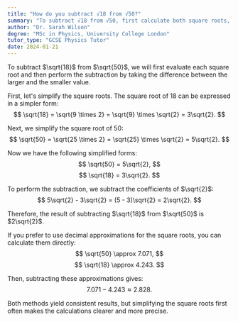 ```yaml
---
title: "How do you subtract √18 from √50?"
summary: "To subtract √18 from √50, first calculate both square roots, then subtract the smaller value (√18) from the larger (√50)."
author: "Dr. Sarah Wilson"
degree: "MSc in Physics, University College London"
tutor_type: "GCSE Physics Tutor"
date: 2024-01-21
---
```


To subtract $\sqrt{18}$ from $\sqrt{50}$, we will first evaluate each square root and then perform the subtraction by taking the difference between the larger and the smaller value.

First, let's simplify the square roots. The square root of $18$ can be expressed in a simpler form:
$$
\sqrt{18} = \sqrt{9 \times 2} = \sqrt{9} \times \sqrt{2} = 3\sqrt{2}.
$$

Next, we simplify the square root of $50$:
$$
\sqrt{50} = \sqrt{25 \times 2} = \sqrt{25} \times \sqrt{2} = 5\sqrt{2}.
$$

Now we have the following simplified forms:
$$
\sqrt{50} = 5\sqrt{2},
$$
$$
\sqrt{18} = 3\sqrt{2}.
$$

To perform the subtraction, we subtract the coefficients of $\sqrt{2}$:
$$
5\sqrt{2} - 3\sqrt{2} = (5 - 3)\sqrt{2} = 2\sqrt{2}.
$$

Therefore, the result of subtracting $\sqrt{18}$ from $\sqrt{50}$ is $2\sqrt{2}$.

If you prefer to use decimal approximations for the square roots, you can calculate them directly:
$$
\sqrt{50} \approx 7.071,
$$
$$
\sqrt{18} \approx 4.243.
$$

Then, subtracting these approximations gives:
$$
7.071 - 4.243 \approx 2.828.
$$

Both methods yield consistent results, but simplifying the square roots first often makes the calculations clearer and more precise.
    
